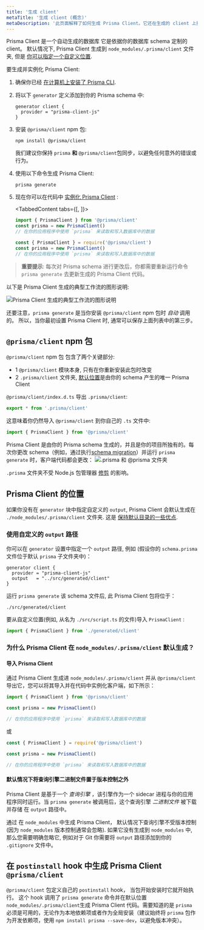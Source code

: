 ```yaml
---
title: '生成 client'
metaTitle: '生成 client (概念)'
metaDescription: '此页面解释了如何生成 Prisma Client。它还在生成的 client 上提供额外的 context、典型工作流和 Node.js 配置。'
---
```


<TopBlock>

Prisma Client 是一个自动生成的数据库 它是依据你的数据库 schema 定制的 client。 默认情况下, Prisma Client 生成到 `node_modules/.prisma/client` 文件夹, 但是 [你可以指定一个自定义位置](#using-a-custom-output-path).

要生成并实例化 Prisma Client:

1. 确保你已经 [在计算机上安装了 Prisma CLI](../../prisma-cli/installation).

1. 将以下 `generator` 定义添加到你的 Prisma schema 中:

   ```prisma
   generator client {
     provider = "prisma-client-js"
   }
   ```

1. 安装 `@prisma/client` npm 包:

   ```terminal
   npm install @prisma/client
   ```

   <Admonition type="warning">

   我们建议你保持 `prisma` **和** `@prisma/client`包同步，以避免任何意外的错误或行为。

   </Admonition>

1. 使用以下命令生成 Prisma Client:

   ```terminal
   prisma generate
   ```

1. 现在你可以在代码中 [实例化 Prisma Client](instantiate-prisma-client) :

   <TabbedContent tabs={[<FileWithIcon text="TypeScript" icon="code"/>, <FileWithIcon text="JavaScript" icon="code"/>]}>

   <tab>

   ```ts
   import { PrismaClient } from '@prisma/client'
   const prisma = new PrismaClient()
   // 在你的应用程序中使用 `prisma` 来读取和写入数据库中的数据
   ```

   </tab>

   <tab>

   ```js
   const { PrismaClient } = require('@prisma/client')
   const prisma = new PrismaClient()
   // 在你的应用程序中使用 `prisma` 来读取和写入数据库中的数据
   ```

  </tab>

  </TabbedContent>

> **重要提示**: 每次对 Prisma schema 进行更改后，你都需要重新运行命令 `prisma generate` 去更新生成的 Prisma Client 代码。

以下是 Prisma Client 生成的典型工作流的图形说明:

![Prisma Client 生成的典型工作流的图形说明](https://res.cloudinary.com/prismaio/image/upload/v1628764839/docs/aRJmVFY_osasel.png)

还要注意，`prisma generate` 是当你安装 `@prisma/client` npm 包时 _自动_ 调用的。 所以，当你最初设置  Prisma Client 时, 通常可以保存上面列表中的第三步。

</TopBlock>

## `@prisma/client` npm 包

`@prisma/client` npm 包 包含了两个关键部分:

- 1 `@prisma/client` 模块本身, 只有在你重新安装此包时改变
- 2 `.prisma/client` 文件夹, [默认位置](#using-a-custom-output-path)是由你的 schema 产生的唯一 Prisma Client


`@prisma/client/index.d.ts` 导出 `.prisma/client`:

```ts
export * from '.prisma/client'
```

这意味着你仍然导入 `@prisma/client` 到你自己的 `.ts` 文件中:

```ts
import { PrismaClient } from '@prisma/client'
```

Prisma Client 是由你的 Prisma schema 生成的，并且是你的项目所独有的。每次你更改 schema（例如，通过执行[schema migration](../../prisma-migrate)）并运行 `prisma generate` 时，客户端代码都会更改：
![.prisma 和 @prisma 文件夹](prisma-client-node-module.png)

`.prisma` 文件夹不受 Node.js 包管理器 [修剪](https://docs.npmjs.com/cli/prune.html) 的影响。

## Prisma Client 的位置

如果你没有在 `generator` 块中指定自定义的 `output`, Prisma Client 会默认生成在 `./node_modules/.prisma/client` 文件夹. 这是 [保持默认目录的一些优点](#why-is-prisma-client-generated-into-node_modulesprismaclient-by-default).

### 使用自定义的 `output` 路径

你可以在 `generator` 设置中指定一个 `output` 路径, 例如 (假设你的 `schema.prisma` 文件位于默认 `prisma` 子文件夹中)：

```prisma
generator client {
  provider = "prisma-client-js"
  output   = "../src/generated/client"
}
```

运行 `prisma generate` 该 schema 文件后, 此 Prisma Client 包将位于：

```
./src/generated/client
```

要从自定义位置(例如, 从名为 `./src/script.ts` 的文件)导入 `PrismaClient` :

```ts
import { PrismaClient } from './generated/client'
```

### 为什么 Prisma Client 在 `node_modules/.prisma/client` 默认生成？

#### 导入 Prisma Client

通过 Prisma Client 生成进 `node_modules/.prisma/client` 并从 `@prisma/client` 导出它，您可以将其导入并在代码中实例化客户端，如下所示：

```js
import { PrismaClient } from '@prisma/client'

const prisma = new PrismaClient()

// 在你的应用程序中使用 `prisma` 来读取和写入数据库中的数据
```

或

```js
const { PrismaClient } = require('@prisma/client')

const prisma = new PrismaClient()

// 在你的应用程序中使用 `prisma` 来读取和写入数据库中的数据
```

#### 默认情况下将查询引擎二进制文件置于版本控制之外


Prisma Client 是基于一个 _查询引擎_ ，该引擎作为一个 sidecar 进程与你的应用程序同时运行。当 `prisma generate` 被调用后，这个查询引擎 _二进制文件_ 被下载并存储 在 `output` 路径中。

通过 在 `node_modules` 中生成 Prisma Client， 默认情况下查询引擎不受版本控制 (因为 `node_modules` 版本控制通常会忽略). 如果它没有生成到 `node_modules` 中, 那么您需要明确忽略它, 例如对于 Git 你需要将 `output` 路径添加到你的 `.gitignore` 文件中。

## 在 `postinstall` hook 中生成 Prisma Client `@prisma/client`

 `@prisma/client` 包定义自己的 `postinstall` hook， 当包开始安装时它就开始执行。 这个 hook 调用了 `prisma generate` 命令并在默认位置 `node_modules/.prisma/client`生成 Prisma Client 代码。需要知道的是 `prisma` 必须是可用的，无论作为本地依赖项或者作为全局安装（建议始终将 `prisma` 包作为开发依赖项，使用 `npm install prisma --save-dev`，以避免版本冲突）。
